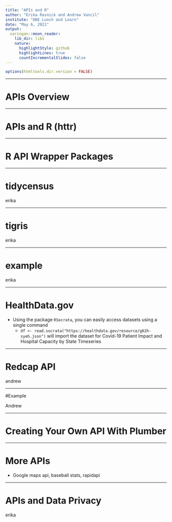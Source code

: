 ```yaml
---
title: "APIs and R"
author: "Erika Rasnick and Andrew Vancil"
institute: "DBE Lunch and Learn"
date: "May 6, 2021"
output:
  xaringan::moon_reader:
    lib_dir: libs
    nature:
      highlightStyle: github
      highlightLines: true
      countIncrementalSlides: false
---
```


```r
options(htmltools.dir.version = FALSE)
```

---

# APIs Overview

---

# APIs and R (httr)

---

# R API Wrapper Packages

---

# tidycensus

erika

---

# tigris

erika

---

# example

erika

---

# HealthData.gov
- Using the package `RSocrata`, you can easily access datasets using a single command
  - `df <- read.socrata("https://healthdata.gov/resource/g62h-syeh.json")` will import the dataset for Covid-19 Patient Impact and Hospital Capacity by State Timeseries

---

# Redcap API 

andrew

---

#Example

Andrew

---

# Creating Your Own API With Plumber

---

# More APIs
- Google maps api, baseball stats, rapidapi

---

# APIs and Data Privacy

erika

